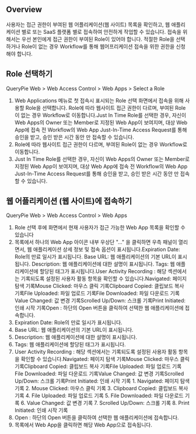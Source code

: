 ## Overview
사용자는 접근 권한이 부여된 웹 어플리케이션(웹 사이트) 목록을 확인하고, 웹 애플리케이션 별로 또는 SaaS 플랫폼 별로 접속하여 안전하게 작업할 수 있습니다. 접속을 위해서는 우선 본인에게 접근 권한이 부여된 Role이 있어야 합니다. 적절한 Role을 선택하거나 Role이 없는 경우 Workflow를 통해 웹어프리케이션 접속을 위한 권한을 신청해야 합니다.

## Role 선택하기
QueryPie Web &gt; Web Access Control &gt; Web Apps &gt; Select a Role

1. Web Applications 메뉴로 첫 접속시 표시되는 Role 선택 화면에서 접속을 위해 사용할 Role을 선택합니다. Role에 따라 웹사이트 접근 권한이 다르며, 부여된 Role이 없는 경우 Workflow로 이동합니다.Just In Time Role를 선택한 경우, 자신이 Web Apps의 Owner 또는 Member로 지정된 Web App이 보여지며, 대상 Web App에 접속 전 Workflow의 Web App Just-In-Time Access Request를 통해 승인을 받고, 승인 받은 시간 동안 만 접속할 수 있습니다.
  1. Role에 따라 웹사이트 접근 권한이 다르며, 부여된 Role이 없는 경우 Workflow로 이동합니다.
  2. Just In Time Role를 선택한 경우, 자신이 Web Apps의 Owner 또는 Member로 지정된 Web App이 보여지며, 대상 Web App에 접속 전 Workflow의 Web App Just-In-Time Access Request를 통해 승인을 받고, 승인 받은 시간 동안 만 접속할 수 있습니다.

## 웹 어플리케이션 (웹 사이트)에 접속하기
QueryPie Web &gt; Web Access Control &gt; Web Apps

1. Role 선택 후에 화면에서 현재 사용자가 접근 가능한 Web App 목록을 확인할 수 있습니다
2. 목록에서 하나의 Web App 아이콘 내부 우상단 "..." 을 클릭하면 우측 패널이 열리면서, 웹 애플리케이션 상세 정보 및 접속 옵션이 표시됩니다.Expiration Date: Role의 만료 일시가 표시됩니다. Base URL: 웹 애플리케이션의 기본 URL이 표시됩니다. Description: 웹 애플리케이션에 대한 설명이 표시됩니다. Tags: 웹 애플리케이션에 할당된 태그가 표시됩니다.User Activity Recording : 해당 섹션에서는 기록되도록 설정된 사용자 활동 항목을 확인할 수 있습니다.Navigated: 페이지 탐색 기록Mouse Clicked: 마우스 클릭 기록Clipboard Copied: 클립보드 복사 기록File Uploaded: 파일 업로드 기록File Downloaded: 파일 다운로드 기록Value Changed: 값 변경 기록Scrolled Up/Down: 스크롤 기록Print Initiated: 인쇄 시작 기록Open : 하단의 Open 버튼을 클릭하여 선택한 웹 애플리케이션에 접속합니다.
  1. Expiration Date: Role의 만료 일시가 표시됩니다.
  2. Base URL: 웹 애플리케이션의 기본 URL이 표시됩니다.
  3. Description: 웹 애플리케이션에 대한 설명이 표시됩니다.
  4. Tags: 웹 애플리케이션에 할당된 태그가 표시됩니다.
  5. User Activity Recording : 해당 섹션에서는 기록되도록 설정된 사용자 활동 항목을 확인할 수 있습니다.Navigated: 페이지 탐색 기록Mouse Clicked: 마우스 클릭 기록Clipboard Copied: 클립보드 복사 기록File Uploaded: 파일 업로드 기록File Downloaded: 파일 다운로드 기록Value Changed: 값 변경 기록Scrolled Up/Down: 스크롤 기록Print Initiated: 인쇄 시작 기록
    1. Navigated: 페이지 탐색 기록
    2. Mouse Clicked: 마우스 클릭 기록
    3. Clipboard Copied: 클립보드 복사 기록
    4. File Uploaded: 파일 업로드 기록
    5. File Downloaded: 파일 다운로드 기록
    6. Value Changed: 값 변경 기록
    7. Scrolled Up/Down: 스크롤 기록
    8. Print Initiated: 인쇄 시작 기록
  6. Open : 하단의 Open 버튼을 클릭하여 선택한 웹 애플리케이션에 접속합니다.
3. 목록에서 Web App을 클릭하면 해당 Web App으로 접속됩니다.
